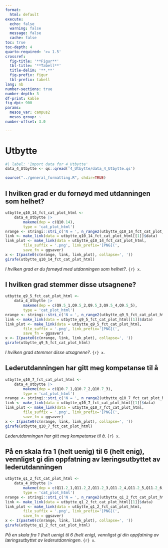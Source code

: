```yaml
---
format:
  html: default
execute:
  echo: false
  warning: false
  message: false
  cache: false
toc: true
toc-depth: 4
quarto-required: '>= 1.5'
crossref:
  fig-title: '**Figur**'
  tbl-title: '**Tabell**'
  title-delim: '**.**'
  fig-prefix: figur
  tbl-prefix: tabell
lang: nb
number-sections: true
number-depth: 3
df-print: kable
fig-dpi: 900
params:
  mesos_var: campus2
  mesos_group: ~
number-offset: 3.0

---
```

# Utbytte
```r
#| label: 'Import data for 4_Utbytte'
data_4_Utbytte <- qs::qread('4_Utbytte/data_4_Utbytte.qs')
```
```r
source("../general_formatting.R", chdir=TRUE)
```

## I hvilken grad er du fornøyd med utdanningen som helhet?{#sec-I-hvilken-grad-er-du-fornoyd-med-utdanningen-som-helhet--59}


::: {#fig-utbytte-q10-14-fct-cat-plot-html}

```r
utbytte_q10_14_fct_cat_plot_html <-
	data_4_Utbytte |>
		makeme(dep = c(Q10.14),
		type = 'cat_plot_html')
nrange <- stringi::stri_c('N = ', n_range2(utbytte_q10_14_fct_cat_plot_html[[1]]))
link <- make_link(data = utbytte_q10_14_fct_cat_plot_html[[1]]$data)
link_plot <- make_link(data = utbytte_q10_14_fct_cat_plot_html,
		file_suffix = '.png', link_prefix='[PNG](',
		save_fn = ggsaver)
x <- I(paste0(c(nrange, link, link_plot), collapse=', '))
girafe(utbytte_q10_14_fct_cat_plot_html)
```

_I hvilken grad er du fornøyd med utdanningen som helhet?_. `{r} x`.

:::


## I hvilken grad stemmer disse utsagnene?{#sec-I-hvilken-grad-stemmer-disse-utsagnene--40}


::: {#fig-utbytte-q9-5-fct-cat-plot-html}

```r
utbytte_q9_5_fct_cat_plot_html <-
	data_4_Utbytte |>
		makeme(dep = c(Q9.5_1,Q9.5_2,Q9.5_3,Q9.5_4,Q9.5_5),
		type = 'cat_plot_html')
nrange <- stringi::stri_c('N = ', n_range2(utbytte_q9_5_fct_cat_plot_html[[1]]))
link <- make_link(data = utbytte_q9_5_fct_cat_plot_html[[1]]$data)
link_plot <- make_link(data = utbytte_q9_5_fct_cat_plot_html,
		file_suffix = '.png', link_prefix='[PNG](',
		save_fn = ggsaver)
x <- I(paste0(c(nrange, link, link_plot), collapse=', '))
girafe(utbytte_q9_5_fct_cat_plot_html)
```

_I hvilken grad stemmer disse utsagnene?_. `{r} x`.

:::


## Lederutdanningen har gitt meg kompetanse til å{#sec-Lederutdanningen-har-gitt-meg-kompetanse-til-a-59}


::: {#fig-utbytte-q10-7-fct-cat-plot-html}

```r
utbytte_q10_7_fct_cat_plot_html <-
	data_4_Utbytte |>
		makeme(dep = c(Q10.7_1,Q10.7_2,Q10.7_3),
		type = 'cat_plot_html')
nrange <- stringi::stri_c('N = ', n_range2(utbytte_q10_7_fct_cat_plot_html[[1]]))
link <- make_link(data = utbytte_q10_7_fct_cat_plot_html[[1]]$data)
link_plot <- make_link(data = utbytte_q10_7_fct_cat_plot_html,
		file_suffix = '.png', link_prefix='[PNG](',
		save_fn = ggsaver)
x <- I(paste0(c(nrange, link, link_plot), collapse=', '))
girafe(utbytte_q10_7_fct_cat_plot_html)
```

_Lederutdanningen har gitt meg kompetanse til å_. `{r} x`.

:::


## På en skala fra 1 (helt uenig) til 6 (helt enig), vennligst gi din oppfatning av læringsutbyttet av lederutdanningen{#sec-Pa-en-skala-fra-1-helt-uenig-til-6-helt-enig-vennligst-gi-din-oppfatning-av-laringsutbyttet-av-lederutdanningen-04}


::: {#fig-utbytte-q1-2-fct-cat-plot-html}

```r
utbytte_q1_2_fct_cat_plot_html <-
	data_4_Utbytte |>
		makeme(dep = c(Q11.2_1,Q11.2_2,Q11.2_3,Q11.2_4,Q11.2_5,Q11.2_6,Q11.2_7,Q11.2_8),
		type = 'cat_plot_html')
nrange <- stringi::stri_c('N = ', n_range2(utbytte_q1_2_fct_cat_plot_html[[1]]))
link <- make_link(data = utbytte_q1_2_fct_cat_plot_html[[1]]$data)
link_plot <- make_link(data = utbytte_q1_2_fct_cat_plot_html,
		file_suffix = '.png', link_prefix='[PNG](',
		save_fn = ggsaver)
x <- I(paste0(c(nrange, link, link_plot), collapse=', '))
girafe(utbytte_q1_2_fct_cat_plot_html)
```

_På en skala fra 1 (helt uenig) til 6 (helt enig), vennligst gi din oppfatning av læringsutbyttet av lederutdanningen_. `{r} x`.

:::
